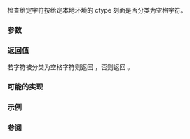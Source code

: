 {{cpp/title|isblank{{small|(std::locale)}}}}
{{cpp/locale/navbar}}
{{ddcl|header=locale|since=c++11|
template&lt; class CharT &gt;
bool isblank( CharT ch, const locale&amp; loc );
}}

检查给定字符按给定本地环境的 ctype 刻面是否分类为空格字符。

===参数===
{{par begin}}
{{par|ch|字符}}
{{par|loc|本地环境}}
{{par end}}

===返回值===
若字符被分类为空格字符则返回 {{c|true}}，否则返回 {{c|false}}。

===可能的实现===
{{eq fun
|1=
template&lt;class CharT&gt;
bool isblank(CharT ch, const std::locale&amp; loc)
{
    return std::use_facet&lt;std::ctype&lt;CharT&gt;&gt;(loc).is(std::ctype_base::blank, ch);
}
}}

===示例===
{{example
|演示以不同本地环境使用 {{tt|isblank()}}（OS 限定）
|code=
#include &lt;iostream&gt;
#include &lt;locale&gt;

void try_with(wchar_t c, const char* loc)
{
    std::wcout &lt;&lt; "isblank('" &lt;&lt; c &lt;&lt; "', locale(\"" &lt;&lt; loc &lt;&lt; "\")) 返回 " &lt;&lt; std::boolalpha
               &lt;&lt; std::isblank(c, std::locale(loc)) &lt;&lt; '\n';
}
int main()
{
    const wchar_t IDEO_SPACE = L'\u3000'; // Unicode 字符‘象形字间隔’
    try_with(IDEO_SPACE, "C");
    try_with(IDEO_SPACE, "en_US.UTF-8");
}
|p=true
|output=
isblank(' ', locale("C")) 返回 false
isblank(' ', locale("en_US.UTF-8")) 返回 true
}}

===参阅===
{{dsc begin}}
{{dsc inc|cpp/string/byte/dsc isblank}}
{{dsc inc|cpp/string/wide/dsc iswblank}}
{{dsc end}}

{{langlinks|de|en|es|fr|it|ja|pt|ru}}